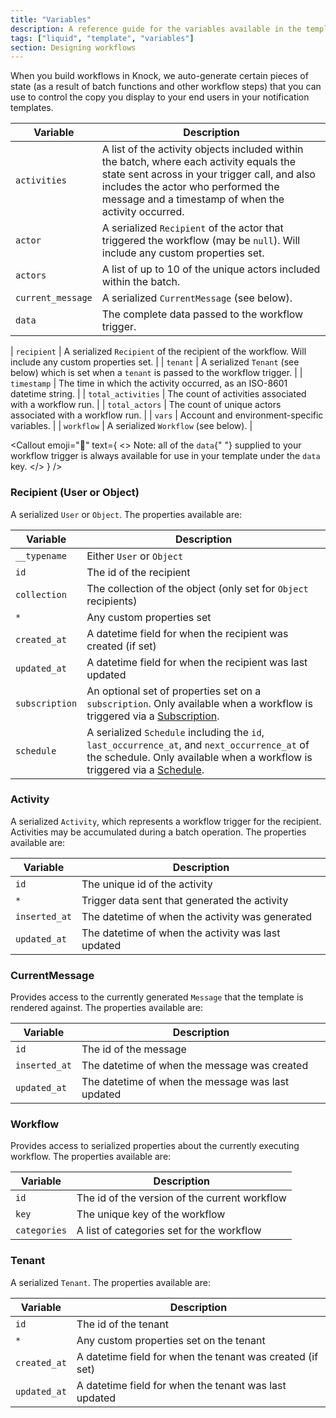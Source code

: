 ```yaml
---
title: "Variables"
description: A reference guide for the variables available in the template editor.
tags: ["liquid", "template", "variables"]
section: Designing workflows
---
```


When you build workflows in Knock, we auto-generate certain pieces of state (as a result of batch functions and other workflow steps) that you can use to control the copy you display to your end users in your notification templates.

| Variable           | Description                                                                                                                                                                                                                           |
| ------------------ | ------------------------------------------------------------------------------------------------------------------------------------------------------------------------------------------------------------------------------------- |
| `activities`       | A list of the activity objects included within the batch, where each activity equals the state sent across in your trigger call, and also includes the actor who performed the message and a timestamp of when the activity occurred. |
| `actor`            | A serialized `Recipient` of the actor that triggered the workflow (may be `null`). Will include any custom properties set.                                                                                                            |
| `actors`           | A list of up to 10 of the unique actors included within the batch.                                                                                                                                                                    |
| `current_message`  | A serialized `CurrentMessage` (see below).                                                                                                                                                                                            |
| `data`            | The complete data passed to the workflow trigger.                                                           |

| `recipient`        | A serialized `Recipient` of the recipient of the workflow. Will include any custom properties set.                                                                                                                                    |
| `tenant`           | A serialized `Tenant` (see below) which is set when a `tenant` is passed to the workflow trigger.                                                                                                                                     |
| `timestamp`        | The time in which the activity occurred, as an ISO-8601 datetime string.                                                                                                                                                              |
| `total_activities` | The count of activities associated with a workflow run.                                                                                                                                                                               |
| `total_actors`     | The count of unique actors associated with a workflow run.                                                                                                                                                                            |
| `vars`             | Account and environment-specific variables.                                                                                                                                                                                           |
| `workflow`         | A serialized `Workflow` (see below).                                                                                                                                                                                                  |

<Callout
  emoji="🌠"
  text={
    <>
      <span className="font-bold">Note:</span> all of the <code>data</code>{" "}
      supplied to your workflow trigger is always available for use in your
      template under the <code>data</code> key.
    </>
  }
/>

### Recipient (User or Object)

A serialized `User` or `Object`. The properties available are:

| Variable       | Description                                                                                                                                                                                    |
| -------------- | ---------------------------------------------------------------------------------------------------------------------------------------------------------------------------------------------- |
| `__typename`   | Either `User` or `Object`                                                                                                                                                                      |
| `id`           | The id of the recipient                                                                                                                                                                        |
| `collection`   | The collection of the object (only set for `Object` recipients)                                                                                                                                |
| `*`            | Any custom properties set                                                                                                                                                                      |
| `created_at`   | A datetime field for when the recipient was created (if set)                                                                                                                                   |
| `updated_at`   | A datetime field for when the recipient was last updated                                                                                                                                       |
| `subscription` | An optional set of properties set on a `subscription`. Only available when a workflow is triggered via a [Subscription](/send-and-manage-data/subscriptions).                                  |
| `schedule`     | A serialized `Schedule` including the `id`, `last_occurrence_at`, and `next_occurrence_at` of the schedule. Only available when a workflow is triggered via a [Schedule](/concepts/schedules). |

### Activity

A serialized `Activity`, which represents a workflow trigger for the recipient. Activities may be accumulated during a batch operation. The properties available are:

| Variable      | Description                                        |
| ------------- | -------------------------------------------------- |
| `id`          | The unique id of the activity                      |
| `*`           | Trigger data sent that generated the activity      |
| `inserted_at` | The datetime of when the activity was generated    |
| `updated_at`  | The datetime of when the activity was last updated |

### CurrentMessage

Provides access to the currently generated `Message` that the template is rendered against. The properties available are:

| Variable      | Description                                       |
| ------------- | ------------------------------------------------- |
| `id`          | The id of the message                             |
| `inserted_at` | The datetime of when the message was created      |
| `updated_at`  | The datetime of when the message was last updated |

### Workflow

Provides access to serialized properties about the currently executing workflow. The properties available are:

| Variable     | Description                                   |
| ------------ | --------------------------------------------- |
| `id`         | The id of the version of the current workflow |
| `key`        | The unique key of the workflow                |
| `categories` | A list of categories set for the workflow     |

### Tenant

A serialized `Tenant`. The properties available are:

| Variable     | Description                                               |
| ------------ | --------------------------------------------------------- |
| `id`         | The id of the tenant                                      |
| `*`          | Any custom properties set on the tenant                   |
| `created_at` | A datetime field for when the tenant was created (if set) |
| `updated_at` | A datetime field for when the tenant was last updated     |

